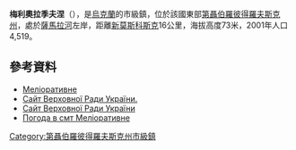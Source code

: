 {{No footnotes|time=2015-09-16T14:44:03+00:00}}
{{coord|48|36|59|N|35|23|50|E|scale:100000_region:UA|display=title}}

'''梅利奧拉季夫涅'''（{{lang-uk|Меліоративне}}），是[[烏克蘭|烏克蘭]]的市級鎮，位於該國東部[[第聶伯羅彼得羅夫斯克州|第聶伯羅彼得羅夫斯克州]]，處於[[薩馬拉河_(第聶伯河支流)|薩馬拉河]]左岸，距離[[新莫斯科斯克_(烏克蘭)|新莫斯科斯克]]16公里，海拔高度73米，2001年人口4,519。

==參考資料==
*[http://gska2.rada.gov.ua/pls/z7502/A005?rdat1=29.01.2010&rf7571=42014 Меліоративне]{{dead link|date=2018年3月 |bot=InternetArchiveBot |fix-attempted=yes }}
*[http://gska2.rada.gov.ua/pls/z7502/A005?rdat1=09.06.2009&rf7571=42014 Сайт Верховної Ради України.]{{dead link|date=2018年3月 |bot=InternetArchiveBot |fix-attempted=yes }}
* [https://web.archive.org/web/20071223190549/http://portal.rada.gov.ua/ Сайт Верховної Ради України]
* [http://weather.in.ua/ua/dnepropetrovskaja/15393 Погода в смт Меліоративне] {{Wayback|url=http://weather.in.ua/ua/dnepropetrovskaja/15393 |date=20160305072924 }}

{{DEFAULTSORT:Меліоративне}}
[[Category:第聶伯羅彼得羅夫斯克州市級鎮|Category:第聶伯羅彼得羅夫斯克州市級鎮]]


{{Dnipropetrovsk-geo-stub}}